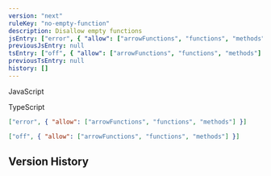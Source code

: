 ```yaml
---
version: "next"
ruleKey: "no-empty-function"
description: Disallow empty functions
jsEntry: ["error", { "allow": ["arrowFunctions", "functions", "methods"] }]
previousJsEntry: null
tsEntry: ["off", { "allow": ["arrowFunctions", "functions", "methods"] }]
previousTsEntry: null
history: []
---
```


<Tabs defaultValue="js">

<TabsList>
  <TabsTrigger value="js">
    <div className="flex gap-2 items-center">
      <RuleLevelIcon level="error" />
      <p>JavaScript</p>
    </div>
  </TabsTrigger>
  <TabsTrigger value="ts">
    <div className="flex gap-2 items-center">
      <RuleLevelIcon ts level="off" />
      <p>TypeScript</p>
    </div>
  </TabsTrigger>
</TabsList>

<TabsContent value="js">

```json
["error", { "allow": ["arrowFunctions", "functions", "methods"] }]
```

</TabsContent>

<TabsContent value="ts">

```json
["off", { "allow": ["arrowFunctions", "functions", "methods"] }]
```

</TabsContent>

</Tabs>

## Version History

<RuleHistory ruleKey="no-empty-function" />
